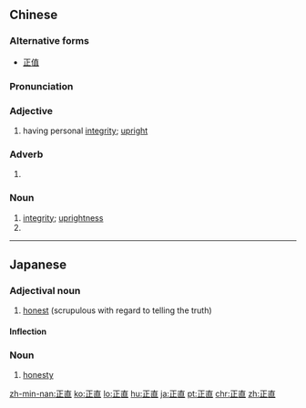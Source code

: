 ==Chinese==
{{zh-forms}}

===Alternative forms===
* [[正值]]

===Pronunciation===
{{zh-pron
|m=zhèngzhí
|c=zing3 zik6
|h=pfs=chṳn-chhṳ̍t
|mn=chiàⁿ-ti̍t
|cat=adv,a,n
}}

===Adjective===
{{zh-adj}}

# having personal [[integrity]]; [[upright]]

===Adverb===
{{zh-adv}}

# {{alternative form of|正值|lang=zh}}

===Noun===
{{zh-noun}}

# [[integrity]]; [[uprightness]]
# {{alternative form of|正值|lang=zh}}

----

==Japanese==
{{ja-kanjitab|しょう|じき|yomi=on}}

===Adjectival noun===
{{ja-adj|infl=na|しょうじき}}

# [[honest]] (scrupulous with regard to telling the truth)

====Inflection====
{{ja-na|しょうじき}}

===Noun===
{{ja-noun|しょうじき}}

# [[honesty]]

[[zh-min-nan:正直]]
[[ko:正直]]
[[lo:正直]]
[[hu:正直]]
[[ja:正直]]
[[pt:正直]]
[[chr:正直]]
[[zh:正直]]